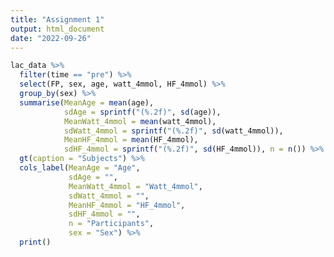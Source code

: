 ```yaml
---
title: "Assignment 1"
output: html_document
date: "2022-09-26"
---
```


```r
lac_data %>%
  filter(time == "pre") %>%
  select(FP, sex, age, watt_4mmol, HF_4mmol) %>%
  group_by(sex) %>%
  summarise(MeanAge = mean(age),
            sdAge = sprintf("(%.2f)", sd(age)),
            MeanWatt_4mmol = mean(watt_4mmol),
            sdWatt_4mmol = sprintf("(%.2f)", sd(watt_4mmol)),
            MeanHF_4mmol = mean(HF_4mmol),
            sdHF_4mmol = sprintf("(%.2f)", sd(HF_4mmol)), n = n()) %>%
  gt(caption = "Subjects") %>%
  cols_label(MeanAge = "Age",
             sdAge = "",
             MeanWatt_4mmol = "Watt_4mmol",
             sdWatt_4mmol = "",
             MeanHF_4mmol = "HF_4mmol",
             sdHF_4mmol = "",
             n = "Participants",
             sex = "Sex") %>%
  print()


```


